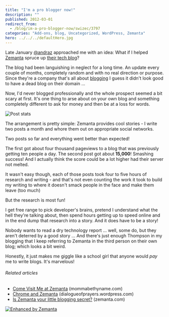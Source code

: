 ```yaml
---
title: "I'm a pro blogger now!"
description: ""
published: 2012-03-01
redirect_from:
  - /blog/im-a-pro-blogger-now/swizec/3797
categories: "Add-ons, blog, Uncategorized, WordPress, Zemanta"
hero: ../../../defaultHero.jpg
---
```


Late January [@andraz](http://twitter.com/andraz) approached me with an idea: What if I helped [Zemanta](http://www.zemanta.com "Zemanta") spruce up [their tech blog](http://www.zemanta.com/fruitblog/)?

The blog had been languishing in neglect for a long time. An update every couple of months, completely random and with no real direction or purpose. Since they're a company that's all about [blogging](http://en.wikipedia.org/wiki/Blog "Blog") I guess it didn't look good to have a dead blog on their domain ...

Now, I'd never blogged professionally and the whole prospect seemed a bit scary at first. It's one thing to arse about on your own blog and something completely different to ask for money and then be at a loss for words.

![Post stats](http://swizec.com/blog/wp-content/uploads/2012/03/a_stats.png "Post stats")

The arrangement is pretty simple: Zemanta provides cool stories - I write two posts a month and whore them out on appropriate social networks.

Two posts so far and everything went better than expected!

The first got about four thousand pageviews to a blog that was previously getting ten people a day. The second post got about **15,000**! Smashing success! And I actually think the score could be a lot higher had their server not melted.

It wasn't easy though, each of those posts took four to five hours of research and writing - and that's not even counting the work it took to build my writing to where it doesn't smack people in the face and make them leave (too much)

But the research is most fun!

I get free range to pick developer's brains, pretend I understand what the hell they're talking about, then spend hours getting up to speed online and in the end dump that research into a story. And it does have to be a story!

Nobody wants to read a dry technology report ... well, some do, but they aren't deterred by a good story ... And there's just enough Thompson in my blogging that I keep referring to Zemanta in the third person on their own blog; which looks a bit weird.

Honestly, it just makes me giggle like a school girl that anyone would _pay_ me to write blogs. It's marvelous!

###### Related articles

- [Come Visit Me at Zemanta](http://mommabethyname.com/2012/02/01/come-visit-me-at-zemanta/) (mommabethyname.com)
- [Chrome and Zemanta](http://dialogueofprayers.wordpress.com/2011/12/01/chrome-and-zemanta/) (dialogueofprayers.wordpress.com)
- [Is Zemanta your little blogging secret?](http://www.zemanta.com/blog/is-zemanta-your-little-blogging-secret/) (zemanta.com)

[![Enhanced by Zemanta](http://img.zemanta.com/zemified_e.png?x-id=d4dd2885-f909-4e8e-af7b-37a55dd1cf1e)](http://www.zemanta.com/ "Enhanced by Zemanta")
